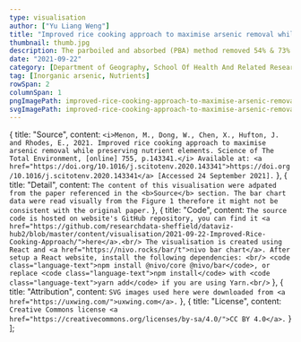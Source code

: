 ```yaml
---
type: visualisation
author: ["Yu Liang Weng"]
title: "Improved rice cooking approach to maximise arsenic removal while preserving nutrient elements"
thumbnail: thumb.jpg
description: The parboiled and absorbed (PBA) method removed 54% & 73% inorganic arsenic (iAs) from brown & white rice. The PBA method raised margin of exposure (MOE) by 3.7 and 2.2 times for white and brown rice, respectively. Read the paper for this method's graphical abstract and step by step guide.
date: "2021-09-22"
category: [Department of Geography, School Of Health And Related Research]
tag: [Inorganic arsenic, Nutrients]
rowSpan: 2
columnSpan: 1
pngImagePath: improved-rice-cooking-approach-to-maximise-arsenic-removal-while-preserving-nutrient-elements.png
svgImagePath: improved-rice-cooking-approach-to-maximise-arsenic-removal-while-preserving-nutrient-elements.svg
---
```



<div className="flex justify-center">
  <ImprovedApproach />
</div>

<VisPagination mdx={props.mdx}>
  <EmbedCode localPath="svgImagePath" />
</VisPagination>
<VisDetail mdx={props.mdx} />

  {
    title: "Source",
    content: `<i>Menon, M., Dong, W., Chen, X., Hufton, J. and Rhodes, E., 2021. Improved rice cooking approach to maximise arsenic removal while preserving nutrient elements. Science of The Total Environment, [online] 755, p.143341.</i> Available at: <a href="https://doi.org/10.1016/j.scitotenv.2020.143341">https://doi.org/10.1016/j.scitotenv.2020.143341</a> [Accessed 24 September 2021].`
  },
  {
    title: "Detail",
    content: `The content of this visualisation were adpated from the paper referenced in the <b>Source</b> section. The bar chart data were read visually from the Figure 1 therefore it might not be consistent with the original paper.`
  },
  {
    title: "Code",
    content: `The source code is hosted on website's GitHub repository, you can find it <a href="https://github.com/researchdata-sheffield/dataviz-hub2/blob/master/content/visualisation/2021-09-22-Improved-Rice-Cooking-Approach/">here</a>.<br/>
    The visualisation is created using React and <a href="https://nivo.rocks/bar/t">nivo bar chart</a>. After setup a React website, install the following dependencies: <br/>
    <code class="language-text">npm install @nivo/core @nivo/bar</code>, or replace <code class="language-text">npm install</code> with <code class="language-text">yarn add</code> if you are using Yarn.<br/>`
  },
  {
    title: "Attribution",
    content: `SVG images used here were downloaded from <a href="https://uxwing.com/">uxwing.com</a>.`
  },
  {
    title: "License",
    content: `Creative Commons license <a href="https://creativecommons.org/licenses/by-sa/4.0/">CC BY 4.0</a>.`
  }
];

<VisDiv>
  <Tab data={data} />
</VisDiv>

